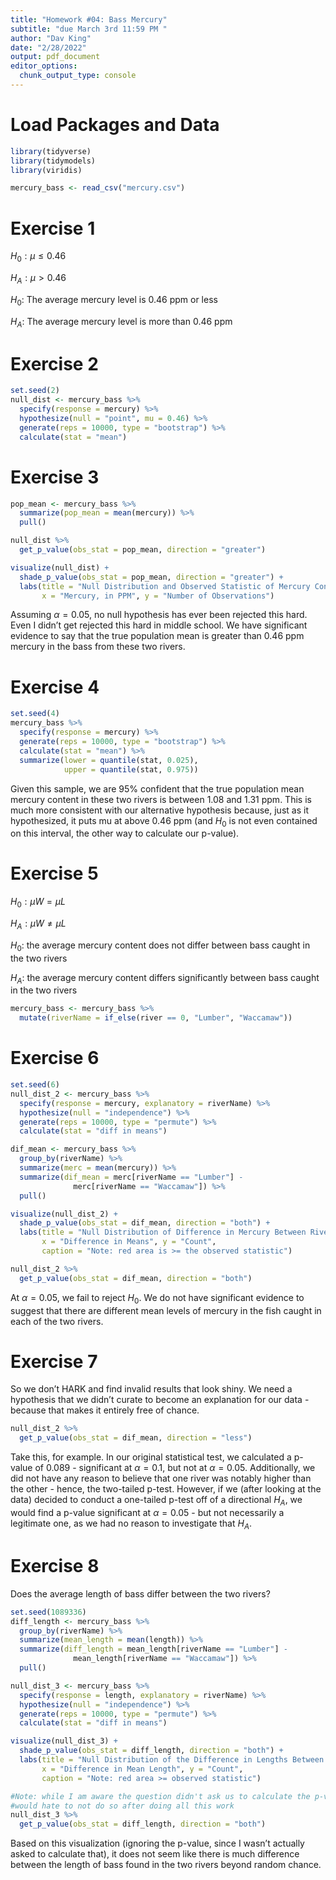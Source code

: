 ---
title: "Homework #04: Bass Mercury"
subtitle: "due March 3rd 11:59 PM "
author: "Dav King"
date: "2/28/2022"
output: pdf_document
editor_options: 
  chunk_output_type: console
---

# Load Packages and Data

```{r load-packages, message = FALSE, warning = FALSE}
library(tidyverse)
library(tidymodels)
library(viridis)
``` 

```{r load-data, message=FALSE, warning=FALSE}
mercury_bass <- read_csv("mercury.csv")
```


# Exercise 1
$H_0: \mu \leq 0.46$

$H_A: \mu > 0.46$

$H_0$: The average mercury level is 0.46 ppm or less

$H_A$: The average mercury level is more than 0.46 ppm

# Exercise 2

```{r ex-2}
set.seed(2)
null_dist <- mercury_bass %>%
  specify(response = mercury) %>%
  hypothesize(null = "point", mu = 0.46) %>%
  generate(reps = 10000, type = "bootstrap") %>%
  calculate(stat = "mean")
```

# Exercise 3

```{r ex-3}
pop_mean <- mercury_bass %>% 
  summarize(pop_mean = mean(mercury)) %>% 
  pull()

null_dist %>% 
  get_p_value(obs_stat = pop_mean, direction = "greater")

visualize(null_dist) +
  shade_p_value(obs_stat = pop_mean, direction = "greater") +
  labs(title = "Null Distribution and Observed Statistic of Mercury Content",
       x = "Mercury, in PPM", y = "Number of Observations")
```

Assuming $\alpha = 0.05$, no null hypothesis has ever been rejected this hard. 
Even I didn't get rejected this hard in middle school. We have significant 
evidence to say that the true population mean is greater than 0.46 ppm mercury
in the bass from these two rivers.

# Exercise 4

```{r ex-4}
set.seed(4)
mercury_bass %>% 
  specify(response = mercury) %>% 
  generate(reps = 10000, type = "bootstrap") %>% 
  calculate(stat = "mean") %>% 
  summarize(lower = quantile(stat, 0.025),
            upper = quantile(stat, 0.975))
```

Given this sample, we are 95% confident that the true population mean mercury 
content in these two rivers is between 1.08 and 1.31 ppm. This is much more 
consistent with our alternative hypothesis because, just as it hypothesized, it 
puts mu at above 0.46 ppm (and $H_0$ is not even contained on this interval, 
the other way to calculate our p-value).

# Exercise 5

$H_0: \mu W = \mu L$

$H_A: \mu W \neq \mu L$

$H_0$: the average mercury content does not differ between bass caught in the 
two rivers

$H_A$: the average mercury content differs significantly between bass caught in 
the two rivers

```{r ex-5}
mercury_bass <- mercury_bass %>% 
  mutate(riverName = if_else(river == 0, "Lumber", "Waccamaw"))
```

# Exercise 6

```{r ex-6}
set.seed(6)
null_dist_2 <- mercury_bass %>% 
  specify(response = mercury, explanatory = riverName) %>% 
  hypothesize(null = "independence") %>% 
  generate(reps = 10000, type = "permute") %>% 
  calculate(stat = "diff in means")

dif_mean <- mercury_bass %>% 
  group_by(riverName) %>% 
  summarize(merc = mean(mercury)) %>% 
  summarize(dif_mean = merc[riverName == "Lumber"] - 
              merc[riverName == "Waccamaw"]) %>% 
  pull()

visualize(null_dist_2) +
  shade_p_value(obs_stat = dif_mean, direction = "both") +
  labs(title = "Null Distribution of Difference in Mercury Between Rivers", 
       x = "Difference in Means", y = "Count",
       caption = "Note: red area is >= the observed statistic")

null_dist_2 %>% 
  get_p_value(obs_stat = dif_mean, direction = "both")
```

At $\alpha = 0.05$, we fail to reject $H_0$. We do not have significant evidence
to suggest that there are different mean levels of mercury in the fish caught in
each of the two rivers.

# Exercise 7

So we don't HARK and find invalid results that look shiny. We need a hypothesis 
that we didn't curate to become an explanation for our data - because that makes
it entirely free of chance.

```{r ex-7}
null_dist_2 %>% 
  get_p_value(obs_stat = dif_mean, direction = "less")
```

Take this, for example. In our original statistical test, we calculated a 
p-value of 0.089 - significant at $\alpha = 0.1$, but not at $\alpha = 0.05$. 
Additionally, we did not have any reason to believe that one river was notably 
higher than the other - hence, the two-tailed p-test. However, if we (after 
looking at the data) decided to conduct a one-tailed p-test off of a directional
$H_A$, we would find a p-value significant at $\alpha = 0.05$ - but not 
necessarily a legitimate one, as we had no reason to investigate that $H_A$.

# Exercise 8

Does the average length of bass differ between the two rivers?

```{r ex-8}
set.seed(1089336)
diff_length <- mercury_bass %>% 
  group_by(riverName) %>% 
  summarize(mean_length = mean(length)) %>% 
  summarize(diff_length = mean_length[riverName == "Lumber"] - 
              mean_length[riverName == "Waccamaw"]) %>% 
  pull()

null_dist_3 <- mercury_bass %>% 
  specify(response = length, explanatory = riverName) %>% 
  hypothesize(null = "independence") %>% 
  generate(reps = 10000, type = "permute") %>% 
  calculate(stat = "diff in means")

visualize(null_dist_3) +
  shade_p_value(obs_stat = diff_length, direction = "both") +
  labs(title = "Null Distribution of the Difference in Lengths Between Rivers",
       x = "Difference in Mean Length", y = "Count",
       caption = "Note: red area >= observed statistic")

#Note: while I am aware the question didn't ask us to calculate the p-value, I
#would hate to not do so after doing all this work
null_dist_3 %>% 
  get_p_value(obs_stat = diff_length, direction = "both")
```

Based on this visualization (ignoring the p-value, since I wasn't actually 
asked to calculate that), it does not seem like there is much difference between
the length of bass found in the two rivers beyond random chance.